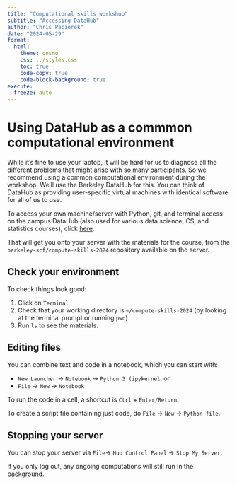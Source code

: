 ```yaml
---
title: "Computational skills workshop"
subtitle: "Accessing DataHub"
author: "Chris Paciorek"
date: "2024-05-29"
format:
  html:
    theme: cosmo
    css: ../styles.css
    toc: true
    code-copy: true
    code-block-background: true
execute:
  freeze: auto
---
```


# Using DataHub as a commmon computational environment

While it's fine to use your laptop, it will be hard for us to diagnose all the different problems that might arise with so many participants. So we recommend using a common computational environment during the workshop. We'll use the Berkeley DataHub for this. You can think of DataHub as providing user-specific virtual machines with identical software for all of us to use.

To access your own machine/server with Python, git, and terminal access on the campus DataHub (also used for various data science, CS, and statistics courses), click [here](https://datahub.berkeley.edu/hub/user-redirect/git-pull?repo=https%3A%2F%2Fgithub.com%2Fberkeley-scf%2Fcompute-skills-2024&urlpath=lab%2Ftree%2Fcompute-skills-2024%2F&branch=main).

That will get you onto your server with the materials for the course, from the `berkeley-scf/compute-skills-2024` repository available on the server.

## Check your environment

To check things look good:

 1. Click on `Terminal`
 2. Check that your working directory is `~/compute-skills-2024` (by looking at the terminal prompt or running `pwd`)
 3. Run `ls` to see the materials.

## Editing files

You can combine text and code in a notebook, which you can start with:

- `New Launcher` -> `Notebook` -> `Python 3 (ipykernel`, or
- `File` -> `New` -> `Notebook`

To run the code in a cell, a shortcut is `Ctrl` + `Enter/Return`.

To create a script file containing just code, do `File` -> `New` -> `Python file`.



## Stopping your server

You can stop your server via `File`-> `Hub Control Panel` -> `Stop My Server`.

If you only log out, any ongoing computations will still run in the background.